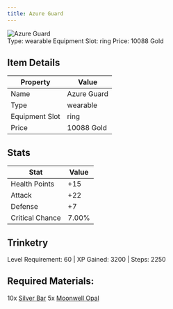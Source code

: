 ```yaml
---
title: Azure Guard
---
```


<div className="flex items-start gap-6 mb-8">
  <div className="flex-shrink-0">
    <img src="/assets/resources/trinketry/rings/azure_guard.png" alt="Azure Guard" className="w-24 h-24 border rounded-lg" />
  </div>
  <div className="flex-1">
    <div className="space-y-2">
            <div className="flex flex-wrap gap-4 text-sm">
        <span className="px-2 py-1 bg-green-100 dark:bg-green-900 rounded-md">
          Type: wearable
        </span>
        <span className="px-2 py-1 bg-purple-100 dark:bg-purple-900 rounded-md">
          Equipment Slot: ring
        </span>
        <span className="px-2 py-1 bg-yellow-100 dark:bg-yellow-900 rounded-md">
          Price: 10088 Gold
        </span>
      </div>
    </div>
  </div>
</div>

## Item Details
| Property | Value |
|----------|-------|
| Name | Azure Guard |
| Type | wearable |
| Equipment Slot | ring |
| Price | 10088 Gold |

## Stats
| Stat | Value |
|------|-------|
| Health Points | +15 |
| Attack | +22 |
| Defense | +7 |
| Critical Chance | 7.00% |

## Trinketry
Level Requirement: 60 | XP Gained: 3200 | Steps: 2250

## Required Materials:
10x [Silver Bar](/docs/resources/individual/silver_bar)
5x [Moonwell Opal](/docs/resources/individual/moonwell_opal)


